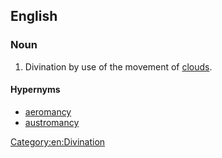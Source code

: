 ==English==

===Noun===
{{en-noun|-}}

# Divination by use of the movement of [[cloud]]s.

====Hypernyms====
* [[aeromancy]]
* [[austromancy]]

[[Category:en:Divination]]